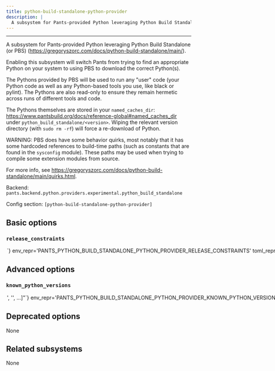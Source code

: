 ```yaml
---
title: python-build-standalone-python-provider
description: |
  A subsystem for Pants-provided Python leveraging Python Build Standalone (or PBS) (https://gregoryszorc.com/docs/python-build-standalone/main/).
---
```



---

A subsystem for Pants-provided Python leveraging Python Build Standalone (or PBS) (https://gregoryszorc.com/docs/python-build-standalone/main/).

Enabling this subsystem will switch Pants from trying to find an appropriate Python on your system to using PBS to download the correct Python(s).

The Pythons provided by PBS will be used to run any &#x22;user&#x22; code (your Python code as well as any Python-based tools you use, like black or pylint). The Pythons are also read-only to ensure they remain hermetic across runs of different tools and code.

The Pythons themselves are stored in your `named_caches_dir`: https://www.pantsbuild.org/docs/reference-global#named_caches_dir under `python_build_standalone/<version>`. Wiping the relevant version directory (with `sudo rm -rf`) will force a re-download of Python.

WARNING: PBS does have some behavior quirks, most notably that it has some hardcoded references to build-time paths (such as constants that are found in the `sysconfig` module). These paths may be used when trying to compile some extension modules from source.

For more info, see https://gregoryszorc.com/docs/python-build-standalone/main/quirks.html.

Backend: <span className="color--primary">`pants.backend.python.providers.experimental.python_build_standalone`</span>

Config section: <span className="color--primary">`[python-build-standalone-python-provider]`</span>

<span className={styles.options}>

## Basic options

### `release_constraints`

<Option
  cli_repr={`--python-build-standalone-python-provider-release-constraints=<str>`}
  env_repr='PANTS_PYTHON_BUILD_STANDALONE_PYTHON_PROVIDER_RELEASE_CONSTRAINTS'
  toml_repr={`[python-build-standalone-python-provider]
release_constraints = <str>`}
  default_repr={`None`}
>

Version constraints on the PBS &#x22;release&#x22; version to ensure only matching PBS releases are considered.
Constraints should be specfied using operators like `>=`, `<=`, `>`, `<`, `==`, or `!=` in a similar
manner to Python interpreter constraints: e.g., `>=20241201` or `>=20241201,<20250101`.

</Option>

## Advanced options

### `known_python_versions`

<Option
  cli_repr={`--python-build-standalone-python-provider-known-python-versions="['<str>', '<str>', ...]"`}
  env_repr='PANTS_PYTHON_BUILD_STANDALONE_PYTHON_PROVIDER_KNOWN_PYTHON_VERSIONS'
  toml_repr={`[python-build-standalone-python-provider]
known_python_versions = [
    '<str>',
    '<str>',
    ...,
]`}
  default_repr={`<Metadata for versions: 3.10.11, 3.10.12, 3.10.13, 3.10.14, 3.10.15, 3.10.16, 3.10.17, 3.10.18, 3.10.19, 3.10.2, 3.10.3, 3.10.4, 3.10.5, 3.10.6, 3.10.7, 3.10.8, 3.10.9, 3.11.1, 3.11.10, 3.11.11, 3.11.12, 3.11.13, 3.11.14, 3.11.3, 3.11.4, 3.11.5, 3.11.6, 3.11.7, 3.11.8, 3.11.9, 3.12.0, 3.12.1, 3.12.10, 3.12.11, 3.12.12, 3.12.2, 3.12.3, 3.12.4, 3.12.5, 3.12.6, 3.12.7, 3.12.8, 3.12.9, 3.13.0, 3.13.1, 3.13.2, 3.13.3, 3.13.4, 3.13.5, 3.13.6, 3.13.7, 3.13.8, 3.13.9, 3.14.0, 3.8.12, 3.8.13, 3.8.14, 3.8.15, 3.8.16, 3.8.17, 3.8.18, 3.8.19, 3.8.20, 3.9.10, 3.9.11, 3.9.12, 3.9.13, 3.9.14, 3.9.15, 3.9.16, 3.9.17, 3.9.18, 3.9.19, 3.9.20, 3.9.21, 3.9.22, 3.9.23, 3.9.24>`}
>

Known versions to verify downloads against.

Each element is a pipe-separated string of either `py_version+pbs_release_tag|platform|sha256|length|url` or
`sha256|length|url`, where:

- `py_version` is the Python version string
- `pbs_release_tag` is the PBS release tag (i.e., the PBS-specific version)
- `platform` is one of `[linux_arm64,linux_x86_64,macos_arm64,macos_x86_64]`
- `sha256` is the 64-character hex representation of the expected sha256
  digest of the download file, as emitted by `shasum -a 256`
- `length` is the expected length of the download file in bytes, as emitted by
  `wc -c`
- `url` is the download URL to the `.tar.gz` archive

E.g., `3.1.2|macos_x86_64|6d0f18cd84b918c7b3edd0203e75569e0c7caecb1367bbbe409b44e28514f5be|42813|https://<URL>`
or `https://<URL>|6d0f18cd84b918c7b3edd0203e75569e0c7caecb1367bbbe409b44e28514f5be|42813`.

Values are space-stripped, so pipes can be indented for readability if necessary. If the three field
format is used, then Pants will infer the `py_version`, `pbs_release_tag`, and `platform` fields from
the URL. With the five field format, one or more of `py_version`, `pbs_release_tag`, and `platform`
may be left blank if Pants can infer the field from the URL.

Additionally, any versions you specify here will override the default Pants metadata for
that version.

</Option>

## Deprecated options

None

## Related subsystems

None

</span>
